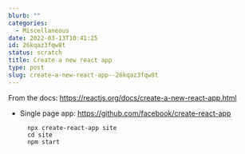 ```yaml
---
blurb: ""
categories:
  - Miscellaneous
date: 2022-03-13T10:41:25
id: 26kqaz3fqw8t
status: scratch
title: Create a new react app
type: post
slug: create-a-new-react-app--26kqaz3fqw8t
---
```


From the docs: https://reactjs.org/docs/create-a-new-react-app.html

- Single page app: https://github.com/facebook/create-react-app
    
        npx create-react-app site
        cd site
        npm start

